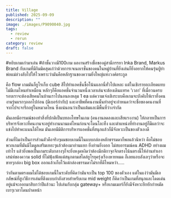 ```yaml
---
title: Village
published: 2025-09-09
description: ""
image: ./images/P9090040.jpg
tags:
  - review
  - rerun
category: review
draft: false
---
```

#หยิบเกมเก่ามาเล่น #ถ้าชั้นวางมี100เกม ผลงานสร้างชื่อของคู่สามีภรรยา Inka Brand, Markus Brand กับเกมที่มีกิมมิคสุดเก๋ว่าด้วยการเจเนอเรชั่นของคนในหมู่บ้านที่ยิ่งเล่นก็ยิ่งอยากให้คนรุ่นปู่ย่าพ่อแม่ล่วงลับไปให้ไวเพราะว่ามันคือหลักฐานของความยิ่งใหญ่แห่งวงศ์ตระกูล

คือ flow เกมมันก็ยูโรเก็บ cube สีไปทำแอคชั่นซื้อโน้นแลกนี่ทั่วไปแหละ แต่ในเชิงรายละเอียดแทบไม่มีเกมไหนทำเหมือน หลักๆก็คือแอคชั่นจำนวนหนึ่งเวลาเล่นจะต้องเดินแทรค 'เวลา' ที่เมื่อวนครบรอบเราจะต้องเสียคนในบ้านเราไปนอนลงหลุม 1 ea แต่ความเจ๋งเชิงระบบคือเกมจะบังคับให้เราทิ้งคนงานรุ่นแรกๆออกไปก่อน (มีเบอร์กำกับ) และอาชีพที่คนงานนั้นทำอยู่จะกำหนดว่าจะชื่อของคนงานที่จากไปจะจารึกอยู่ในหมวดไหน ซึ่งแน่นอนว่าเป็นแต้มและมีพื้นที่ว่างจำกัด

มันเลยมีอารมณ์ของทำสิ่งที่ปกติเป็นบทลงโทษในเกม (คนงานลดลงและเสียแรงงาน) ให้กลายเป็นการบริหารจังหวะที่คนงานจะอยู่ทำงานนานแค่ไหนก่อนจะโดนโละทิ้ง และตำแหน่งที่ทำงานอยู่ก็มีผลว่าจะแข่งไปทำคะแนนได้ไหม มันเลยมีมิติการบริหารแอคชั่นที่สนุกแล้วก็มีจังหวะเป็นของตัวเองดี

ส่วนที่งึมงำเป็นการส่วนตัวคือจริงๆผมชอบเกมนี้ในแบบกล่องหลักธรรมดาก็พอแล้วนิหว่า คือไม่ชอบพวกเกมที่มันมีโมดูลเสริมเยอะๆแล้วต้องมาอ่านแยก ยิ่งอ่านยิ่งงอก ไม่สบอารมณ์คน ADHD อย่างผมเท่าไร แล้วยิ่งพอเป็นเกมระดับกลางๆก็จะยิ่งหงุดหงิดว่าต้องมีกติกาจุกจิกตรงโน้นตรงนี้ให้อ่านทำเอาเสน่ห์ของความ solid ที่ไม่ฟุ้งเฟ้อแต่สนุกตามสไตล์ยูโรยุครุ่งเรืองหายหมด ก็เลยแอบลังเลๆว่าหรือจะขายๆกล่อง big box ออกแล้วเก็บไว้แต่กล่องธรรมดาไม่รกที่ดีไหมหว่า.....

ว่ากันตามตรงผมไม่ได้ชอบเกมนี้ในระดับที่คิดว่ามันจะเป็น top 100 ของตัวเอง แต่ในแง่ว่ามันมีเอกลัษณ์ที่สูงวิธีการเล่นที่ตึงแบบกำลังสวยสำหรับเกม mid weight ก็คิดว่าเป็นเกมที่สนุกและโดดเด่นอยู่แม้จะออกมาสิบกว่าปีแล้วนะ ไปเล่นกับกลุ่ม gateway+ หรือเกมเมอร์ก็ยังมีจังหวะยึกยักกำหมัดเบาๆเวลาโดนปาดหน้า